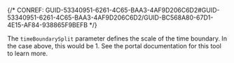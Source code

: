 

{/* CONREF: GUID-53340951-6261-4C65-BAA3-4AF9D206C6D2#GUID-53340951-6261-4C65-BAA3-4AF9D206C6D2/GUID-BC568A80-67D1-4E15-AF84-938865F9BEFB  */}

The `timeBoundarySplit`  parameter defines the scale of the time boundary. In the case above, this would be 1. See the portal documentation for this tool to learn more.

